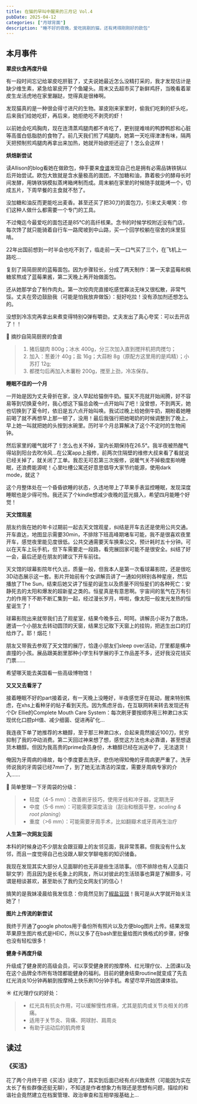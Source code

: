 ```yaml
---
title: 在猫的早叫中醒来的三月记 Vol.4
pubDate: 2025-04-12
categories: ["月球背面"]
description: "睡不好的夜晚，爱吃挑剔的猫，还有烤得刚刚好的欧包"
---
```



## 本月事件

**翠皮伙食再度升级**

有一段时间忘记给翠皮吃肝脏了，丈夫说她最近怎么没精打采的，我才发现估计是缺少维生素，紧急给翠皮开了个鱼罐头。周末又去超市买了新鲜鸡肝，当晚看着翠皮生龙活虎地在家里蹦跶，觉得真是很棒啊。

发现猫真的是一种很会得寸进尺的生物。翠皮刚来家里时，偷我们吃剩的虾头吃，后来我们给她吃虾，再后来，她拒绝吃不剥壳的虾！

以前她会吃鸡胸肉，现在连清蒸鸡腿肉都不肯吃了，更别提难啃的鸭脖鸭胗和心脏等高蛋白低脂肪的食物了。前几天我们煎了鸡腿肉，她第一天吃得津津有味，隔两天把预制煎鸡腿肉再拿出来加热，她就开始欲拒还迎了！怎么会这样！

**烘焙新尝试**

读Allison的blog看她在做欧包，伸手要来[食谱](https://www.xiachufang.com/recipe/104487265/)发现自己也是拥有必需品铸铁锅以后开始尝试。欧包大致就是含水量极高的面团，不加糖和油，靠着极少的酵母长时间发酵，用铸铁锅模拟蒸烤箱烤制而成。周末躺在家里的时候随手就能烤一个，切成五片，下周早餐的主食就不愁了。

没加糖和油反而更能吃出麦香。甚至还买了把30刀的面包刀，引来丈夫嘲笑：你们这种人做什么都需要一个专门的工具。

不过俺迄今最爱吃的面包还是85°C的高纤核果。念书的时候学校附近没有门店，每次馋了就只能骑着自行车一路爬坡到中山路，买一个回学校躺在宿舍的床里狂啃。

22年出国前想到一时半会也吃不到了，临走前一天一口气买了三个，在飞机上一路吃...

<ImageComponent
  src="https://pub-a55ec74b764445bf87cc8622864a75d4.r2.dev/IMG_1143.jpg"
  alt="精美欧包展示"
/>

复刻了简简厨房的蓝莓面包。因为步骤较长，分成了两天制作：第一天拿蓝莓和枫糖浆熬成了蓝莓果酱，第二天晚上再开始做面包。


<TwoImageRow
  leftSrc="https://pub-a55ec74b764445bf87cc8622864a75d4.r2.dev/IMG_1281.jpg"
  rightSrc="https://pub-a55ec74b764445bf87cc8622864a75d4.r2.dev/IMG_1283.jpg"
  alt="朋友说好像灭霸的面包"
/>

还从她那学会了制作肉丸，第一次绞肉完直接吃感觉寡淡无味又很松散，非常气馁。丈夫在旁边鼓励我（可能是怕我放弃做饭）：挺好吃拉！没有添加剂还想怎么的。

没想到冷冻完再拿出来煮变得特别Q弹有嚼劲，丈夫发出了真心夸奖：可以去开店了！！

🍖 摘抄自简简厨房的食谱

> 1. 猪后腿肉 800g；冰水 400g，分三次加入直到搅拌机把肉搅匀；
> 2. 加入：葱姜汁 40g；盐 16g；大蒜粉 8g（原配方这里用的是鸡精）；小苏打 12g;
> 3. 都搅匀后再加入木薯粉 200g，搅至上劲，冷冻保存。


**睡眠不佳的一个月**

一开始是因为丈夫骨折在家，没人早起给猫倒牛奶。猫天不亮就开始闹腾，好不容易等到切换夏令时，我心想这下猫总会晚一点开始叫了吧！没曾想，不到两天，她也切换到了夏令时，依旧是五六点开始叫唤。我试过晚上给她倒牛奶，期盼着她睡前喝了就不再想早上那一顿了，没用！最后我强行把她喝奶的时候调整到了晚上，早上她一叫就把她的头按到水碗里。历时半个月总算解决了这个不定时的生物闹钟。

然后家里的暖气就坏了！怎么也关不掉，室内长期保持在26.5°。我半夜被热醒气得站到阳台去吹冷风...在公寓app上报修，前两次住隔壁的维修大叔来看了看就说已经关掉了，就关闭了工单。我忍无可忍第三次报修，说暖气关不掉极度影响睡眠，还浪费能源呢！心里吐槽公寓还好意思倡导大家节约能源，使用dark mode，就这？

这个月整体处在一个昏昏欲睡的状态，久违地带上了苹果手表监控睡眠，发现深度睡眠也是少得可怜。我还买了个kindle想减少夜晚的蓝光摄入，希望四月能睡个好觉！

**天文馆观星**

朋友约我在她的年卡过期前一起去天文馆观星，纠结是开车去还是使用公共交通。开车直达，地图显示需要30min，不排除下班高峰期堵车可能，我不是很喜欢夜里开车，感觉夜里能见度很低。公共交通需要天车换乘公交，预计耗时五十分钟。可以在天车上玩手机，但下车需要走一段路，看完展回家可能不是很安全。纠结了好一会，最后还是在朋友的建议下开车前往。

天文馆的球幕影院年代久远，质量一般，但我本人是第一次看球幕影院，还是很吃3D动态展示这一套。影片开始前有个女讲解员讲了一通如何辨别各种星座，然后播放了The Sun，结束后她又讲了恒星的诞生以及质量不同恒星们的各种死亡：安静死去的太阳和爆发的超新星之类的。恒星真是有意思啊。宇宙间的氢气在万有引力的作用下不断不断汇集到一起，经过漫长岁月，哗啦，像太阳一般发光发热的恒星诞生了！

球幕影院出来就带我们去了观星室，结果今晚多云，呵呵。讲解员小哥为了救场，邀请一个小朋友去转动圆顶的天窗，结果忘记取下天窗上的挂钩，把逃生出口的灯给炸了。耶！烟花！

<ImageComponent
  src="https://pub-a55ec74b764445bf87cc8622864a75d4.r2.dev/IMG_1177.jpg"
  alt="观星室"
/>

朋友又带我去参观了天文馆的展厅，恰逢小朋友们sleep over活动，厅里都是横冲直撞的小孩。展品跟美剧里那种小学生科学展的手工作品差不多，还好我没花钱买门票……

希望哪天能去美国看一些高级博物馆！

**又又又去看牙了**

接着睡眠不好的part接着说，有一天晚上没睡好，半夜感觉牙在晃动，醒来特别焦虑，在xhs上看种牙的帖子看到天亮。因为焦虑牙齿，在互联网转来转去发现还有个Dr Ellie的Complete Mouth Care System：每次刷牙要按顺序用三种漱口水实现优化口腔pH值、减少细菌、促进再矿化…

我连夜下单了她推荐的木糖醇，至于那三种漱口水，合起来竟然接近100刀，贫穷抑制了我的冲动消费。第二天回过神来想了想，感觉这方法也未必靠谱，甚至想退货木糖醇。但因为我高贵的prime会员身份，木糖醇已经在派送中了，无法退货！

俺因为牙周病的缘故，每个季度要去洗牙。悲伤地得知俺的牙周病更严重了。洗牙师说我的牙周袋已经7mm了，到了她无法清洁的深度，需要牙周病专家的介入……

📌 简单整理一下牙周袋的分级：

> - 轻度（4-5 mm）：改善刷牙技巧，使用牙线和冲牙器，定期洗牙  
> - 中度（5-6 mm）：可能需要深度洁治（刮治和根面平整，*scaling & root planing*）  
> - 重度（>6 mm）：可能需要牙周手术，比如翻瓣术或牙周再生治疗


**人生第一次网友见面**

本科的时候身边不少朋友会跟豆瓣上的友邻见面，我非常羡慕。但我没有什么友邻，而且一度觉得自己也没跟人聊文学聊电影的知识储备。

我现在发现其实大部分人见面聊的也无非是些生活琐事。（但不排除也有人见面只聊文学）而且因为是长毛象上的网友，所以对彼此的生活琐事也算是了解颇多，可谓是相谈甚欢，甚至助长了我约见女网友们的信心！

搞笑的是我妹凌晨给我发信息：你竟然见到了[椒盐豆豉](https://blog.douchi.space/)！我可是从大学就开始关注她了！


**图片上传流的新尝试**

我终于开通了google photos用于备份所有照片以及方便blog图片上传。结果发现苹果原生图片格式是HEIC，所以又多了在bash里批量给图片换格式的步骤，好像也没有轻松很多！

**健身卡再度升级**

升级成了健身房的高级会员，可以享受健身房的按摩椅、红光理疗仪、上团课以及在这个品牌全市所有场馆都能健身的福利。目前的健身结束routine就变成了先去红光消炎10分钟再躺到按摩椅上快乐刷10分钟手机。希望尽早开始团课体验。

☀️ 红光理疗仪的好处：

> - 红光具有抗炎作用，可以缓解慢性疼痛，尤其是肌肉或关节炎相关的疼痛。
> - 适用于关节炎、背痛、网球肘、肩周炎
> - 有助于运动后的肌肉修复




## 读过

### 《买活》

花了两个月终于把《买活》读完了，其实到后面已经有点兴致索然（可能因为实在太长了有些群像还挺无聊），不知道是作者想象力有限还是思想有问题，描绘的和谐社会竟然建立在档案管理、政治审查和互相举报基础上...